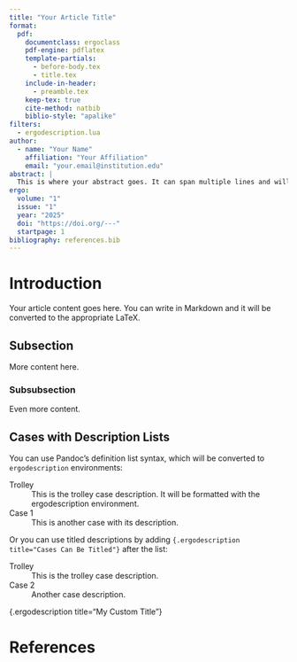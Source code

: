 ```yaml
---
title: "Your Article Title"
format:
  pdf:
    documentclass: ergoclass
    pdf-engine: pdflatex
    template-partials:
      - before-body.tex
      - title.tex
    include-in-header:
      - preamble.tex
    keep-tex: true
    cite-method: natbib
    biblio-style: "apalike"
filters:
  - ergodescription.lua
author:
  - name: "Your Name"
    affiliation: "Your Affiliation"
    email: "your.email@institution.edu"
abstract: |
  This is where your abstract goes. It can span multiple lines and will be properly formatted according to the Ergo style.
ergo:
  volume: "1"
  issue: "1"
  year: "2025"
  doi: "https://doi.org/---"
  startpage: 1
bibliography: references.bib
---
```


# Introduction

Your article content goes here. You can write in Markdown and it will be converted to the appropriate LaTeX.

## Subsection

More content here.

### Subsubsection

Even more content.

## Cases with Description Lists

You can use Pandoc's definition list syntax, which will be converted to `ergodescription` environments:

Trolley
:   This is the trolley case description. It will be formatted with the ergodescription environment.

Case 1
:   This is another case with its description.

Or you can use titled descriptions by adding `{.ergodescription title="Cases Can Be Titled"}` after the list:

Trolley
:   This is the trolley case description.

Case 2
:   Another case description.

{.ergodescription title="My Custom Title"}

# References

::: {#refs}
:::
